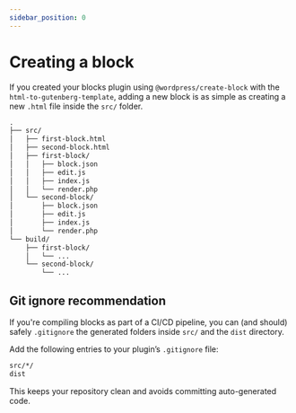 ```yaml
---
sidebar_position: 0
---
```


# Creating a block

If you created your blocks plugin using `@wordpress/create-block` with the `html-to-gutenberg-template`, adding a new block is as simple as creating a new `.html` file inside the `src/` folder.

```txt
.
├── src/
│   ├── first-block.html
│   ├── second-block.html
│   ├── first-block/
│   │   ├── block.json
│   │   ├── edit.js
│   │   ├── index.js
│   │   └── render.php
│   └── second-block/
│       ├── block.json
│       ├── edit.js
│       ├── index.js
│       └── render.php
└── build/
    ├── first-block/
    │   └── ...
    └── second-block/
        └── ...
```

## Git ignore recommendation

If you're compiling blocks as part of a CI/CD pipeline, you can (and should) safely `.gitignore` the generated folders inside `src/` and the `dist` directory.

Add the following entries to your plugin’s `.gitignore` file:

```txt
src/*/
dist
```

This keeps your repository clean and avoids committing auto-generated code.
